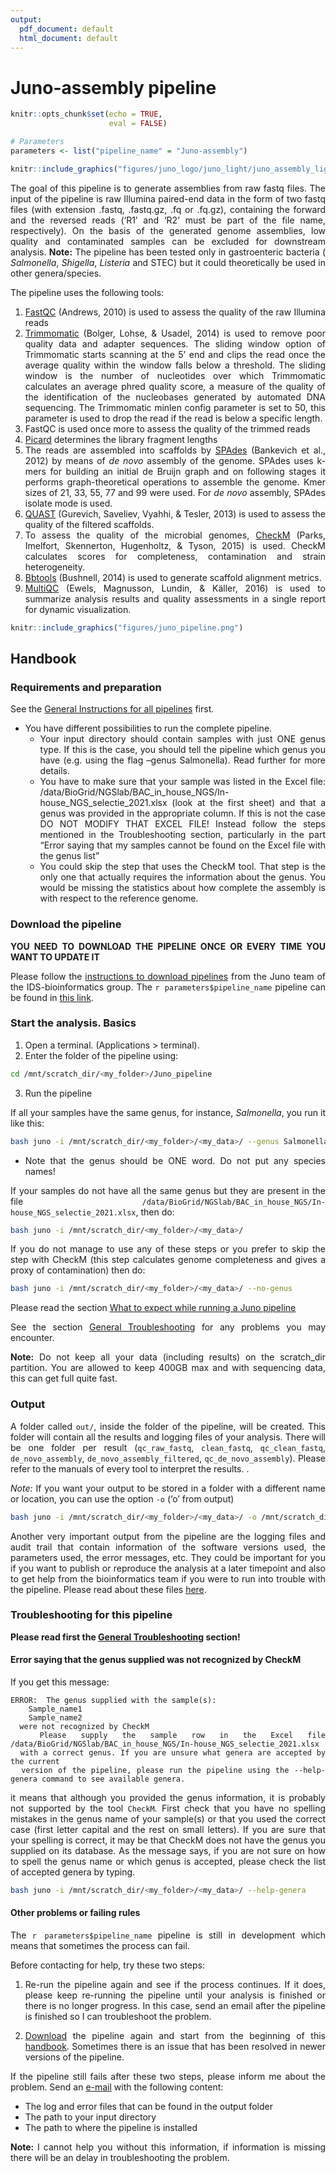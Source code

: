```yaml
---
output:
  pdf_document: default
  html_document: default
---
```

# Juno-assembly pipeline {#juno-assembly}

<style>
body {
text-align: justify}
</style>

```r
knitr::opts_chunk$set(echo = TRUE, 
                      eval = FALSE)
```

```r
# Parameters
parameters <- list("pipeline_name" = "Juno-assembly")

```

```r
knitr::include_graphics("figures/juno_logo/juno_light/juno_assembly_lightbg.png")
```

The goal of this pipeline is to generate assemblies from raw fastq files. The input of the pipeline is raw Illumina paired-end data in the form of two fastq files (with extension .fastq, .fastq.gz, .fq or .fq.gz), containing the forward and the reversed reads ('R1' and 'R2' must be part of the file name, respectively). On the basis of the generated genome assemblies, low quality and contaminated samples can be excluded for downstream analysis. __Note:__ The pipeline has been tested only in gastroenteric bacteria ( _Salmonella_, _Shigella_, _Listeria_ and STEC) but it could theoretically be used in other genera/species.

The pipeline uses the following tools:  

1. [FastQC](https://www.bioinformatics.babraham.ac.uk/projects/fastqc/) (Andrews, 2010) is used to assess the quality of the raw Illumina reads  
2. [Trimmomatic](http://www.usadellab.org/cms/?page=trimmomatic) (Bolger, Lohse, & Usadel, 2014) is used to remove poor quality data and adapter sequences. The sliding window option of Trimmomatic starts scanning at the 5’ end and clips the read once the average quality within the window falls below a threshold. The sliding window is the number of nucleotides over which Trimmomatic calculates an average phred quality score, a measure of the quality of the identification of the nucleobases generated by automated DNA sequencing. The Trimmomatic minlen config parameter is set to 50, this parameter is used to drop the read if the read is below a specific length.  
3. FastQC is used once more to assess the quality of the trimmed reads  
4. [Picard](https://broadinstitute.github.io/picard/) determines the library fragment lengths  
5. The reads are assembled into scaffolds by [SPAdes](https://cab.spbu.ru/software/spades/) (Bankevich et al., 2012) by means of _de novo_ assembly of the genome. SPAdes uses k-mers for building an initial de Bruijn graph and on following stages it performs graph-theoretical operations to assemble the genome. Kmer sizes of 21, 33, 55, 77 and 99 were used. For _de novo_ assembly, SPAdes isolate mode is used.   
6. [QUAST](http://quast.sourceforge.net/) (Gurevich, Saveliev, Vyahhi, & Tesler, 2013) is used to assess the quality of the filtered scaffolds.   
7. To assess the quality of the microbial genomes, [CheckM](https://ecogenomics.github.io/CheckM/) (Parks, Imelfort, Skennerton, Hugenholtz, & Tyson, 2015) is used. CheckM calculates scores for completeness, contamination and strain heterogeneity.   
8. [Bbtools](https://jgi.doe.gov/data-and-tools/bbtools/) (Bushnell, 2014) is used to generate scaffold alignment metrics.   
9. [MultiQC](https://multiqc.info/) (Ewels, Magnusson, Lundin, & Käller, 2016) is used to summarize analysis results and quality assessments in a single report for dynamic visualization.  

```r
knitr::include_graphics("figures/juno_pipeline.png")
```

## Handbook

### Requirements and preparation

See the [General Instructions for all pipelines](#general-instructions) first.  

- You have different possibilities to run the complete pipeline.  
    + Your input directory should contain samples with just ONE genus type. If this is the case, you should tell the pipeline which genus you have (e.g. using the flag --genus Salmonella). Read further for more details.  
    + You have to make sure that your sample was listed in the Excel file: /data/BioGrid/NGSlab/BAC_in_house_NGS/In-house_NGS_selectie_2021.xlsx (look at the first sheet) and that a genus was provided in the appropriate column. If this is not the case DO NOT MODIFY THAT EXCEL FILE! Instead follow the steps mentioned in the Troubleshooting section, particularly in the part "Error saying that my samples cannot be found on the Excel file with the genus list"  
    + You could skip the step that uses the CheckM tool. That step is the only one that actually requires the information about the genus. You would be missing the statistics about how complete the assembly is with respect to the reference genome.  

### Download the pipeline  

**YOU NEED TO DOWNLOAD THE PIPELINE ONCE OR EVERY TIME YOU WANT TO UPDATE IT**

Please follow the [instructions to download pipelines](#downloading-instructions) from the Juno team of the IDS-bioinformatics group. The `r parameters$pipeline_name` pipeline can be found in [this link](https://github.com/AleSR13/Juno_pipeline).  


### Start the analysis. Basics

1. Open a terminal. (Applications > terminal).  
2. Enter the folder of the pipeline using:  

```bash
cd /mnt/scratch_dir/<my_folder>/Juno_pipeline
```

3. Run the pipeline  

If all your samples have the same genus, for instance, _Salmonella_, you run it like this:

```bash
bash juno -i /mnt/scratch_dir/<my_folder>/<my_data>/ --genus Salmonella
```
* Note that the genus should be ONE word. Do not put any species names!

If your samples do not have all the same genus but they are present in the file `/data/BioGrid/NGSlab/BAC_in_house_NGS/In-house_NGS_selectie_2021.xlsx`, then do:

```bash
bash juno -i /mnt/scratch_dir/<my_folder>/<my_data>/
```

If you do not manage to use any of these steps or you prefer to skip the step with CheckM (this step calculates genome completeness and gives a proxy of contamination) then do:

```bash
bash juno -i /mnt/scratch_dir/<my_folder>/<my_data>/ --no-genus
```

Please read the section [What to expect while running a Juno pipeline](#what-to-expect)

See the section [General Troubleshooting](#general-troubleshooting) for any problems you may encounter. 

**Note:** Do not keep all your data (including results) on the scratch_dir partition. You are allowed to keep 400GB max and with sequencing data, this can get full quite fast.

### Output 

A folder called `out/`, inside the folder of the pipeline, will be created. This folder will contain all the results and logging files of your analysis. There will be one folder per result (`qc_raw_fastq`, `clean_fastq`, `qc_clean_fastq`, `de_novo_assembly`, `de_novo_assembly_filtered`, `qc_de_novo_assembly`). Please refer to the manuals of every tool to interpret the results. .  

*Note:* If you want your output to be stored in a folder with a different name or location, you can use the option `-o` ('o' from output) 

```bash
bash juno -i /mnt/scratch_dir/<my_folder>/<my_data>/ -o /mnt/scratch_dir/<my_folder>/<my_results>/
```

Another very important output from the pipeline are the logging files and audit trail that contain information of the software versions used, the parameters used, the error messages, etc. They could be important for you if you want to publish or reproduce the analysis at a later timepoint and also to get help from the bioinformatics team if you were to run into trouble with the pipeline. Please read about these files [here](#general-output). 

### Troubleshooting for this pipeline

**Please read first the [General Troubleshooting](#general-troubleshooting) section!**

#### Error saying that the genus supplied was not recognized by CheckM  

If you get this message: 

```
ERROR:  The genus supplied with the sample(s):  
    Sample_name1  
    Sample_name2  
  were not recognized by CheckM  
  Please supply the sample row in the Excel file   /data/BioGrid/NGSlab/BAC_in_house_NGS/In-house_NGS_selectie_2021.xlsx
  with a correct genus. If you are unsure what genera are accepted by the current
  version of the pipeline, please run the pipeline using the --help-genera command to see available genera.
```
  
it means that although you provided the genus information, it is probably not supported by the tool `CheckM`. First check that you have no spelling mistakes in the genus name of your sample(s) or that you used the correct case (first letter capital and the rest on small letters). If you are sure that your spelling is correct, it may be that CheckM does not have the genus you supplied on its database. As the message says, if you are not sure on how to spell the genus name or which genus is accepted, please check the list of accepted genera by typing. 

```bash
bash juno -i /mnt/scratch_dir/<my_folder>/<my_data>/ --help-genera
```

#### Other problems or failing rules  

The `r parameters$pipeline_name` pipeline is still in development which means that sometimes the process can fail.

Before contacting for help, try these two steps:

1. Re-run the pipeline again and see if the process continues. If it does, please keep re-running the pipeline until your analysis is finished or there is no longer progress. In this case, send an email after the pipeline is finished so I can troubleshoot the problem.

2. [Download](https://github.com/AleSR13/Juno_pipeline) the pipeline again and start from the beginning of this [handbook](#juno-assembly). Sometimes there is an issue that has been resolved in newer versions of the pipeline.

If the pipeline still fails after these two steps, please inform me about the problem. Send an [e-mail](mailto:alejandra.hernandez.segura@rivm.nl) with the following content:

* The log and error files that can be found in the output folder
* The path to your input directory
* The path to where the pipeline is installed

**Note: ** I cannot help you without this information, if information is missing there will be an delay in troubleshooting the problem.

